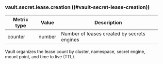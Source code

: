 ### vault.secret.lease.creation ((#vault-secret-lease-creation))

Metric type | Value   | Description
----------- | ------- | -----------
counter     | number  | Number of leases created by secrets engines

Vault organizes the lease count by cluster, namespace, secret engine, mount
point, and time to live (TTL).